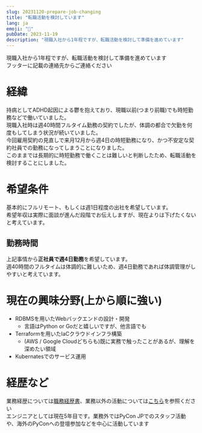 ```yaml
---
slug: 20231120-prepare-job-changing
title: "転職活動を検討しています"
lang: ja
emoji: "💼"
pubDate: 2023-11-19
description: "現職入社から1年程ですが、転職活動を検討して準備を進めています"
---
```


現職入社から1年程ですが、転職活動を検討して準備を進めています  
フッターに記載の連絡先からご連絡ください

# 経緯

持病としてADHD起因による鬱を抱えており、現職以前(つまり前職)でも時短勤務などで働いていました。  
現職入社時は週40時間フルタイム勤務の契約でしたが、体調の都合で欠勤を何度もしてしまう状況が続いていました。  
今回雇用契約の見直しで来月12月から週4日の時短勤務になり、かつ不安定な契約社員での勤務になってしまうことになりました。  
このままでは長期的に時短勤務で働くことは難しいと判断したため、転職活動を検討することにしました。

# 希望条件

基本的にフルリモート、もしくは週1日程度の出社を希望しています。  
希望年収は実際に面談が進んだ段階でお伝えしますが、現在よりは下げたくないと考えています。

## 勤務時間

上記事情から**正社員で週4日勤務**を希望しています。  
週40時間のフルタイムは体調的に難しいため、週4日勤務であれば体調管理がしやすいと考えています。

# 現在の興味分野(上から順に強い)

- RDBMSを用いたWebバックエンドの設計・開発
    - 言語はPython or Goだと嬉しいですが、他言語でも
- Terraformを用いたIaCクラウドインフラ構築
    - (AWS / Google Cloudどちらも)既に実務で触ったことがあるが、理解を深めたい領域
- Kubernatesでのサービス運用

# 経歴など

業務経歴については[職務経歴書](/resume)、業務以外の活動については[こちら](/achievements)を参照ください  
エンジニアとしては現在5年目です。業務外ではPyCon JPでのスタッフ活動や、海外のPyConへの登壇参加などを中心に活動しています
